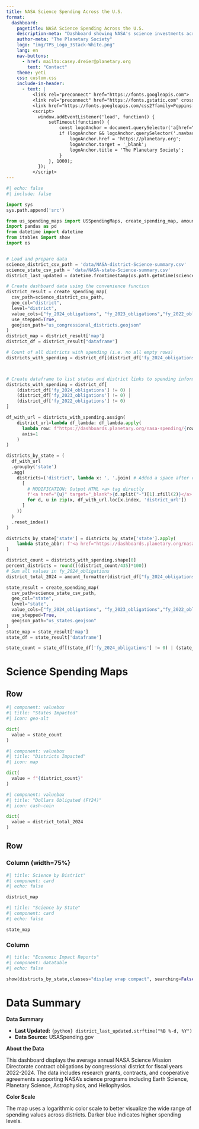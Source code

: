 ```yaml
---
title: NASA Science Spending Across the U.S.
format:
  dashboard:
    pagetitle: NASA Science Spending Across the U.S.
    description-meta: "Dashboard showing NASA's science investments across the United States."
    author-meta: "The Planetary Society"
    logo: "img/TPS_Logo_3Stack-White.png"
    lang: en
    nav-buttons:
      - href: mailto:casey.dreier@planetary.org
        text: "Contact"
    theme: yeti
    css: custom.css
    include-in-header:
      - text: |
          <link rel="preconnect" href="https://fonts.googleapis.com">
          <link rel="preconnect" href="https://fonts.gstatic.com" crossorigin>
          <link href="https://fonts.googleapis.com/css2?family=Poppins:wght@300;400;500;700&display=swap" rel="stylesheet">
          <script>
            window.addEventListener('load', function() {
                setTimeout(function() {
                    const logoAnchor = document.querySelector('a[href="#"]');
                    if (logoAnchor && logoAnchor.querySelector('.navbar-logo')) {
                        logoAnchor.href = 'https://planetary.org';
                        logoAnchor.target = '_blank';
                        logoAnchor.title = 'The Planetary Society';
                    }
                }, 1000);
            });
          </script>
---
```


```python
#| echo: false
#| include: false

import sys
sys.path.append('src')

from us_spending_maps import USSpendingMaps, create_spending_map, amount_formatter
import pandas as pd
from datetime import datetime
from itables import show
import os


# Load and prepare data
science_district_csv_path = 'data/NASA-district-Science-summary.csv'
science_state_csv_path = 'data/NASA-state-Science-summary.csv'
district_last_updated = datetime.fromtimestamp(os.path.getmtime(science_district_csv_path))

# Create dashboard data using the convenience function
district_result = create_spending_map(
  csv_path=science_district_csv_path,
  geo_col="district",
  level="district",
  value_cols=["fy_2024_obligations", "fy_2023_obligations","fy_2022_obligations"],
  use_stepped=True,
  geojson_path="us_congressional_districts.geojson"
)
district_map = district_result['map']
district_df = district_result["dataframe"]

# Count of all districts with spending (i.e. no all empty rows)
districts_with_spending = district_df[(district_df['fy_2024_obligations'] != 0) | (district_df['fy_2023_obligations'] != 0) | (district_df['fy_2022_obligations'] != 0)]



# Create dataframe to list states and district links to spending information
districts_with_spending = district_df[
    (district_df['fy_2024_obligations'] != 0) |
    (district_df['fy_2023_obligations'] != 0) |
    (district_df['fy_2022_obligations'] != 0)
]

df_with_url = districts_with_spending.assign(
    district_url=lambda df_lambda: df_lambda.apply(
      lambda row: f"https://dashboards.planetary.org/nasa-spending/{row['state']}/{str(row['district'].split('-')[1]).zfill(2)}/",
      axis=1
    )
)

districts_by_state = (
  df_with_url
  .groupby('state')
  .agg(
    districts=('district', lambda x: ', '.join( # Added a space after comma for better readability if multiple links
      [
        # MODIFICATION: Output HTML <a> tag directly
        f'<a href="{u}" target="_blank">{d.split("-")[1].zfill(2)}</a>'
        for d, u in zip(x, df_with_url.loc[x.index, 'district_url'])
      ]
    ))
  )
  .reset_index()
)

districts_by_state['state'] = districts_by_state['state'].apply(
    lambda state_abbr: f'<a href="https://dashboards.planetary.org/nasa-spending/{state_abbr}" target="_blank">{state_abbr}</a>'
)

district_count = districts_with_spending.shape[0]
percent_districts = round(((district_count/435)*100))
# Sum all values in fy_2024_obligations
district_total_2024 = amount_formatter(district_df["fy_2024_obligations"].sum())

state_result = create_spending_map(
  csv_path=science_state_csv_path,
  geo_col="state",
  level="state",
  value_cols=["fy_2024_obligations", "fy_2023_obligations","fy_2022_obligations"],
  use_stepped=True,
  geojson_path="us_states.geojson"
)
state_map = state_result['map']
state_df = state_result['dataframe']

state_count = state_df[(state_df['fy_2024_obligations'] != 0) | (state_df['fy_2023_obligations'] != 0) | (state_df['fy_2022_obligations'] != 0)].shape[0]

```

# Science Spending Maps

## Row{.flow}
```python
#| component: valuebox
#| title: "States Impacted"
#| icon: geo-alt

dict(
  value = state_count
)

```

```python
#| component: valuebox
#| title: "Districts Impacted"
#| icon: map

dict(
  value = f"{district_count}"
)

```

```python
#| component: valuebox
#| title: "Dollars Obligated (FY24)"
#| icon: cash-coin

dict(
  value = district_total_2024
)

```

## Row

### Column {width=75%}{.tabset}

```python
#| title: Science by District"
#| component: card
#| echo: false

district_map
```

```python
#| title: "Science by State" 
#| component: card
#| echo: false

state_map

```

### Column {width=25%}
```python
#| title: "Economic Impact Reports" 
#| component: datatable
#| echo: false

show(districts_by_state,classes="display wrap compact", searching=False, info=False)
```


# Data Summary

::: {.card}
**Data Summary**

- **Last Updated:** `{python} district_last_updated.strftime("%B %-d, %Y")`
- **Data Source:** USASpending.gov

**About the Data**

This dashboard displays the average annual NASA Science Mission Directorate contract obligations by congressional district for fiscal years 2022-2024. The data includes research grants, contracts, and cooperative agreements supporting NASA's science programs including Earth Science, Planetary Science, Astrophysics, and Heliophysics.

**Color Scale**

The map uses a logarithmic color scale to better visualize the wide range of spending values across districts. Darker blue indicates higher spending levels.

:::